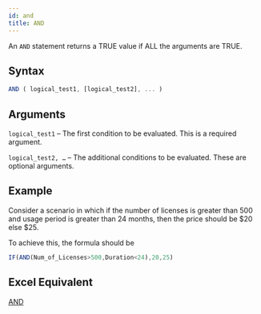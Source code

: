 ```yaml
---
id: and
title: AND
---
```


An `AND` statement returns a TRUE value if ALL the arguments are TRUE. 
## Syntax
```javascript
AND ( logical_test1, [logical_test2], ... )
```
## Arguments
`logical_test1` – The first condition to be evaluated. This is a required argument.

`logical_test2, …`  – The additional conditions to be evaluated. These are optional arguments.
## Example
Consider a scenario in which if the number of licenses is greater than 500 and usage period is greater than 24 months, then the price should be $20 else $25.

To achieve this, the formula should be
```javascript
IF(AND(Num_of_Licenses>500,Duration<24),20,25)
```
## Excel Equivalent
[AND](https://support.office.com/en-gb/article/and-function-5f19b2e8-e1df-4408-897a-ce285a19e9d9)

